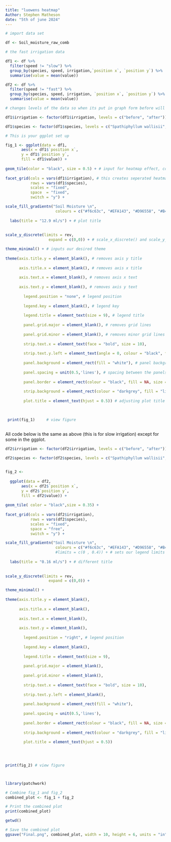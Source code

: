 ---
title: "luowens heatmap"
Author: Stephen Matheson
date: "5th of june 2024"
---


```{r}
# import data set

df <- Soil_moisture_raw_comb

# the fast irrigation data

df1 <- df %>%
  filter(speed != "slow") %>%
  group_by(species, speed, irrigation,`position x`, `position y`) %>%
  summarise(value = mean(value))

df2 <- df %>%
  filter(speed != "fast") %>%
  group_by(species, speed, irrigation, `position x`, `position y`) %>%
  summarise(value = mean(value))

```

```{r}

# changes levels of the data so when its put in graph form before will come first etc...

df1$irrigation <- factor(df1$irrigation, levels = c("before", "after"))

df1$species <- factor(df1$species, levels = c("Spathiphyllum wallisii", "Chlorophytum comosum variegatum", "Nematanthus wettsteinii", "Spathiphyllum Chico", "Philodendron hederaceum & Philodendron erubescens", "Peperomia obtusifolia", "Substrate only"))


```

```{r ggplot}

# This is your ggplot set up

fig_1 <- ggplot(data = df1,         
       aes(x = df1$`position x`,
       y = df1$`position y`,
       fill = df1$value)) +
  
geom_tile(color = "black", size = 0.5) + # input for heatmap effect, colour of our lines and how big they are
  
facet_grid(cols = vars(df1$irrigation), # this creates seperated heatmaps for the specified variables (irrigation speed + plant species)
           rows = vars(df1$species),    
           scales = "fixed",
           space  = "fixed",
           switch = "y") +

scale_fill_gradientn("Soil Moisture \n",
                      colours = c("#f6c63c", "#EFA143", "#D96558", "#B43970", "#692F7c", "#282A62")) + # inputs your colour scheme
  
  labs(title = "12.9 ml/s") + # plot title
  
  
scale_y_discrete(limits = rev,
                   expand = c(0,0)) + # scale_x_discrete() and scale_y_discrete() are used to set the values for discrete x and y scale aesthetics

theme_minimal() + # inputs our desired theme
  
theme(axis.title.y = element_blank(), # removes axis y title 
      
      axis.title.x = element_blank(), # removes axis x title 
      
      axis.text.x = element_blank(), # removes axis x text
      
      axis.text.y = element_blank(), # removes axis y text
      
        legend.position = "none", # legend position
      
        legend.key = element_blank(), # legend key
      
        legend.title = element_text(size = 9), # legend title 
      
        panel.grid.major = element_blank(), # removes grid lines
      
        panel.grid.minor = element_blank(), # removes minor grid lines
      
        strip.text.x = element_text(face = "bold", size = 10), 
      
        strip.text.y.left = element_text(angle = 0, colour = "black", face = "bold", size = 9), # our large axis y species titles
      
        panel.background = element_rect(fill = "white"), # panel background
      
        panel.spacing = unit(0.5,'lines'), # spacing between the panels 
      
        panel.border = element_rect(colour = "black", fill = NA, size = 0.5), # border size and colour
      
        strip.background = element_rect(colour = "darkgrey", fill = "lightgrey"), # Add border to strip titles
        
        plot.title = element_text(hjust = 0.5)) # adjusting plot title position
        
        

 print(fig_1)     # view figure
       
```


All code below is the same as above (this is for slow irrigation) except for some in the ggplot. 



```{r}

df2$irrigation <- factor(df2$irrigation, levels = c("before", "after"))

df2$species <- factor(df2$species, levels = c("Spathiphyllum wallisii", "Chlorophytum comosum variegatum", "Nematanthus wettsteinii", "Spathiphyllum Chico", "Philodendron hederaceum & Philodendron erubescens", "Peperomia obtusifolia"))



```


```{r}

fig_2 <- 
  
  ggplot(data = df2,
       aes(x = df2$`position x`,
       y = df2$`position y`,
       fill = df2$value)) +
  
geom_tile( color = "black",size = 0.35) +
  
facet_grid(cols = vars(df2$irrigation),
           rows = vars(df2$species),
           scales = "fixed",
           space = "free",
           switch = "y") +

scale_fill_gradientn("Soil Moisture \n",
                      colours = c("#f6c63c", "#EFA143", "#D96558", "#B43970", "#692F7c", "#282A62")) + 
                      #limits = c(0 , 0.4)) + # sets our legend limits 
   
  labs(title = "0.16 ml/s") + # different title 
                      
  
scale_y_discrete(limits = rev,
                   expand = c(0,0)) +

theme_minimal() +
  
theme(axis.title.y = element_blank(),
      
      axis.title.x = element_blank(),
      
      axis.text.x = element_blank(),
      
      axis.text.y = element_blank(),
      
        legend.position = "right", # legend position
      
        legend.key = element_blank(),
      
        legend.title = element_text(size = 9),
      
        panel.grid.major = element_blank(),
      
        panel.grid.minor = element_blank(),
      
        strip.text.x = element_text(face = "bold", size = 10),
      
        strip.text.y.left = element_blank(),
      
        panel.background = element_rect(fill = "white"),
      
        panel.spacing = unit(0.5,'lines'),
      
        panel.border = element_rect(colour = "black", fill = NA, size = 0.5),
      
        strip.background = element_rect(colour = "darkgrey", fill = "lightgrey"),  # Add border to strip titles
        
        plot.title = element_text(hjust = 0.5))
        
       


print(fig_2) # view figure




```


```{r}

library(patchwork)

# Combine fig_1 and fig_2
combined_plot <- fig_1 + fig_2

# Print the combined plot
print(combined_plot)


```

```{r}
getwd()

# Save the combined plot
ggsave("Final.png", combined_plot, width = 10, height = 6, units = "in")



```

